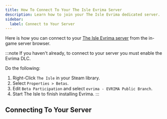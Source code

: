 ```yaml
---
title: How To Connect To Your The Isle Evrima Server
description: Learn how to join your The Isle Evrima dedicated server.
sidebar:
  label: Connect to Your Server
---
```


Here is how you can connect to your [The Isle Evrima server](https://www.gamehostbros.com/the-isle-evrima-server-hosting/) from the in-game server browser.

:::note
If you haven't already, to connect to your server you must enable the Evrima DLC. 

Do the following:

1. Right-Click `The Isle` in your Steam library.
2. Select `Properties > Betas`.
3. Edit `Beta Participation` and select `evrima - EVRIMA Public Branch`.
4. Start The Isle to finish installing Evrima.
:::

## Connecting To Your Server

<Steps>

</Steps>

